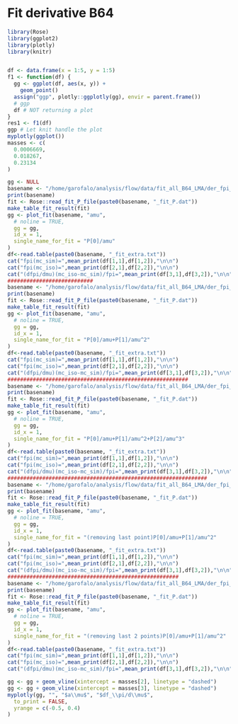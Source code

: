 # Fit derivative B64


```r
library(Rose)
library(ggplot2)
library(plotly)
library(knitr)


df <- data.frame(x = 1:5, y = 1:5)
f1 <- function(df) {
  gg <- ggplot(df, aes(x, y)) +
    geom_point()
  assign("ggp", plotly::ggplotly(gg), envir = parent.frame())
  # ggp
  df # NOT returning a plot
}
res1 <- f1(df)
ggp # Let knit handle the plot
myplotly(ggplot())
masses <- c(
  0.0006669,
  0.018267,
  0.23134
)
```

<!-- ```{r,results='asis',echo=FALSE, warning=FALSE} -->
<!-- gg <- NULL -->
<!-- basename <- "/home/garofalo/analysis/flow/data/fit_all/der_fpi_vs_mu" -->
<!-- fit <- Rose::read_fit_P_file(paste0(basename, "_fit_P.dat")) -->
<!-- make_table_fit_result(fit) -->
<!-- gg <- plot_fit(basename, "amu", -->
<!--   # noline = TRUE, -->
<!--   gg = gg, -->
<!--   id_x = 1, -->
<!--   single_name_for_fit = "P[0]/amu" -->
<!-- ) -->
<!-- df<-read.table(paste0(basename, "_fit_extra.txt")) -->
<!-- cat("fpi(mc_sim)=",mean_print(df[1,1],df[1,2]),"\n\n") -->
<!-- cat("fpi(mc_iso)=",mean_print(df[2,1],df[2,2]),"\n\n") -->
<!-- ########################### -->
<!-- basename <- "/home/garofalo/analysis/flow/data/fit_all/der_fpi_vs_mu_mu2" -->
<!-- fit <- Rose::read_fit_P_file(paste0(basename, "_fit_P.dat")) -->
<!-- make_table_fit_result(fit) -->
<!-- gg <- plot_fit(basename, "amu", -->
<!--   # noline = TRUE, -->
<!--   gg = gg, -->
<!--   id_x = 1, -->
<!--   single_name_for_fit = "P[0]/amu+P[1]/amu^2" -->
<!-- ) -->
<!-- df<-read.table(paste0(basename, "_fit_extra.txt")) -->
<!-- cat("fpi(mc_sim)=",mean_print(df[1,1],df[1,2]),"\n\n") -->
<!-- cat("fpi(mc_iso)=",mean_print(df[2,1],df[2,2]),"\n\n") -->
<!-- ######################################################### -->
<!-- basename <- "/home/garofalo/analysis/flow/data/fit_all/der_fpi_vs_mu_mu2_mu3" -->
<!-- fit <- Rose::read_fit_P_file(paste0(basename, "_fit_P.dat")) -->
<!-- make_table_fit_result(fit) -->
<!-- gg <- plot_fit(basename, "amu", -->
<!--   # noline = TRUE, -->
<!--   gg = gg, -->
<!--   id_x = 1, -->
<!--   single_name_for_fit = "P[0]/amu+P[1]/amu^2+P[2]/amu^3" -->
<!-- ) -->
<!-- df<-read.table(paste0(basename, "_fit_extra.txt")) -->
<!-- cat("fpi(mc_sim)=",mean_print(df[1,1],df[1,2]),"\n\n") -->
<!-- cat("fpi(mc_iso)=",mean_print(df[2,1],df[2,2]),"\n\n") -->
<!-- ############################################################### -->
<!-- basename <- "/home/garofalo/analysis/flow/data/fit_all/der_fpi_0123_vs_mu_mu2" -->
<!-- print(basename) -->
<!-- fit <- Rose::read_fit_P_file(paste0(basename, "_fit_P.dat")) -->
<!-- make_table_fit_result(fit) -->
<!-- gg <- plot_fit(basename, "amu", -->
<!--   # noline = TRUE, -->
<!--   gg = gg, -->
<!--   id_x = 1, -->
<!--   single_name_for_fit = "(removing last point)P[0]/amu+P[1]/amu^2" -->
<!-- ) -->
<!-- df<-read.table(paste0(basename, "_fit_extra.txt")) -->
<!-- cat("fpi(mc_sim)=",mean_print(df[1,1],df[1,2]),"\n\n") -->
<!-- cat("fpi(mc_iso)=",mean_print(df[2,1],df[2,2]),"\n\n") -->
<!-- ###################################################### -->
<!-- basename <- "/home/garofalo/analysis/flow/data/fit_all/der_fpi_012_vs_mu_mu2" -->
<!-- print(basename) -->
<!-- fit <- Rose::read_fit_P_file(paste0(basename, "_fit_P.dat")) -->
<!-- make_table_fit_result(fit) -->
<!-- gg <- plot_fit(basename, "amu", -->
<!--   # noline = TRUE, -->
<!--   gg = gg, -->
<!--   id_x = 1, -->
<!--   single_name_for_fit = "(removing last 2 points)P[0]/amu+P[1]/amu^2" -->
<!-- ) -->


<!-- gg <- gg + geom_vline(xintercept = masses[2], linetype = "dashed") -->
<!-- gg <- gg + geom_vline(xintercept = masses[3], linetype = "dashed") -->
<!-- myplotly(gg, "", "$a\\mu$", "$df_\\pi/d\\mu$", -->
<!--   to_print = FALSE, -->
<!--   yrange = c(-0.5, 0.4) -->
<!-- ) -->
<!-- ``` -->



```r
gg <- NULL
basename <- "/home/garofalo/analysis/flow/data/fit_all_B64_LMA/der_fpi_vs_mu"
print(basename)
fit <- Rose::read_fit_P_file(paste0(basename, "_fit_P.dat"))
make_table_fit_result(fit)
gg <- plot_fit(basename, "amu",
  # noline = TRUE,
  gg = gg,
  id_x = 1,
  single_name_for_fit = "P[0]/amu"
)
df<-read.table(paste0(basename, "_fit_extra.txt"))
cat("fpi(mc_sim)=",mean_print(df[1,1],df[1,2]),"\n\n")
cat("fpi(mc_iso)=",mean_print(df[2,1],df[2,2]),"\n\n")
cat("(dfpi/dmu)(mc_iso-mc_sim)/fpi=",mean_print(df[3,1],df[3,2]),"\n\n")
###########################
basename <- "/home/garofalo/analysis/flow/data/fit_all_B64_LMA/der_fpi_vs_mu_mu2"
print(basename)
fit <- Rose::read_fit_P_file(paste0(basename, "_fit_P.dat"))
make_table_fit_result(fit)
gg <- plot_fit(basename, "amu",
  # noline = TRUE,
  gg = gg,
  id_x = 1,
  single_name_for_fit = "P[0]/amu+P[1]/amu^2"
)
df<-read.table(paste0(basename, "_fit_extra.txt"))
cat("fpi(mc_sim)=",mean_print(df[1,1],df[1,2]),"\n\n")
cat("fpi(mc_iso)=",mean_print(df[2,1],df[2,2]),"\n\n")
cat("(dfpi/dmu)(mc_iso-mc_sim)/fpi=",mean_print(df[3,1],df[3,2]),"\n\n")
#########################################################
basename <- "/home/garofalo/analysis/flow/data/fit_all_B64_LMA/der_fpi_vs_mu_mu2_mu3"
print(basename)
fit <- Rose::read_fit_P_file(paste0(basename, "_fit_P.dat"))
make_table_fit_result(fit)
gg <- plot_fit(basename, "amu",
  # noline = TRUE,
  gg = gg,
  id_x = 1,
  single_name_for_fit = "P[0]/amu+P[1]/amu^2+P[2]/amu^3"
)
df<-read.table(paste0(basename, "_fit_extra.txt"))
cat("fpi(mc_sim)=",mean_print(df[1,1],df[1,2]),"\n\n")
cat("fpi(mc_iso)=",mean_print(df[2,1],df[2,2]),"\n\n")
cat("(dfpi/dmu)(mc_iso-mc_sim)/fpi=",mean_print(df[3,1],df[3,2]),"\n\n")
###############################################################
basename <- "/home/garofalo/analysis/flow/data/fit_all_B64_LMA/der_fpi_0123_vs_mu_mu2"
print(basename)
fit <- Rose::read_fit_P_file(paste0(basename, "_fit_P.dat"))
make_table_fit_result(fit)
gg <- plot_fit(basename, "amu",
  # noline = TRUE,
  gg = gg,
  id_x = 1,
  single_name_for_fit = "(removing last point)P[0]/amu+P[1]/amu^2"
)
df<-read.table(paste0(basename, "_fit_extra.txt"))
cat("fpi(mc_sim)=",mean_print(df[1,1],df[1,2]),"\n\n")
cat("fpi(mc_iso)=",mean_print(df[2,1],df[2,2]),"\n\n")
cat("(dfpi/dmu)(mc_iso-mc_sim)/fpi=",mean_print(df[3,1],df[3,2]),"\n\n")
######################################################
basename <- "/home/garofalo/analysis/flow/data/fit_all_B64_LMA/der_fpi_012_vs_mu_mu2"
print(basename)
fit <- Rose::read_fit_P_file(paste0(basename, "_fit_P.dat"))
make_table_fit_result(fit)
gg <- plot_fit(basename, "amu",
  # noline = TRUE,
  gg = gg,
  id_x = 1,
  single_name_for_fit = "(removing last 2 points)P[0]/amu+P[1]/amu^2"
)
df<-read.table(paste0(basename, "_fit_extra.txt"))
cat("fpi(mc_sim)=",mean_print(df[1,1],df[1,2]),"\n\n")
cat("fpi(mc_iso)=",mean_print(df[2,1],df[2,2]),"\n\n")
cat("(dfpi/dmu)(mc_iso-mc_sim)/fpi=",mean_print(df[3,1],df[3,2]),"\n\n")

gg <- gg + geom_vline(xintercept = masses[2], linetype = "dashed")
gg <- gg + geom_vline(xintercept = masses[3], linetype = "dashed")
myplotly(gg, "", "$a\\mu$", "$df_\\pi/d\\mu$",
  to_print = FALSE,
  yrange = c(-0.5, 0.4)
)
```